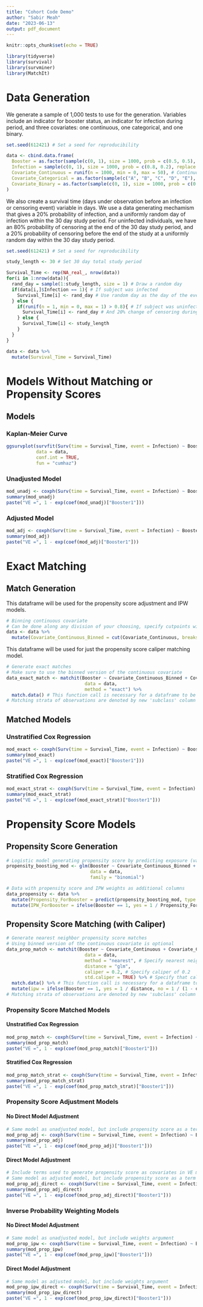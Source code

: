```yaml
---
title: "Cohort Code Demo"
author: "Sabir Meah"
date: "2023-06-13"
output: pdf_document
---
```


```r
knitr::opts_chunk$set(echo = TRUE)
```

```r
library(tidyverse)
library(survival)
library(survminer)
library(MatchIt)
```

# Data Generation

We generate a sample of 1,000 tests to use for the generation. Variables include an indicator for booster status, an indicator for infection during period, and three covariates: one continuous, one categorical, and one binary.

```r
set.seed(612421) # Set a seed for reproducibility

data <- cbind.data.frame(
  Booster = as.factor(sample(c(0, 1), size = 1000, prob = c(0.5, 0.5), replace = TRUE)), # Indicator for if individual received booster or not (0 no, 1 yes)
  Infection = sample(c(0, 1), size = 1000, prob = c(0.8, 0.2), replace = TRUE), # Indicator for infection during study period (0 no, 1 yes)
  Covariate_Continuous = runif(n = 1000, min = 0, max = 50), # Continuous covariate ranging between 0 and 50
  Covariate_Categorical = as.factor(sample(c("A", "B", "C", "D", "E"), size = 1000, prob = rep(0.2, 5), replace = TRUE)), # Categorical covariate with 5 levels
  Covariate_Binary = as.factor(sample(c(0, 1), size = 1000, prob = c(0.5, 0.5), replace = TRUE)) # Binary covariate
)
```

We also create a survival time (days under observation before an infection or censoring event) variable in days.  We use a data generating mechamism that gives a 20% probability of infection, and a uniformly random day of infection within the 30 day study period.  For uninfected individuals, we have an 80% probability of censoring at the end of the 30 day study period, and a 20% probability of censoring before the end of the study at a uniformly random day within the 30 day study period.

```r
set.seed(612421) # Set a seed for reproducibility

study_length <- 30 # Set 30 day total study period

Survival_Time <- rep(NA_real_, nrow(data))
for(i in 1:nrow(data)){
  rand_day = sample(1:study_length, size = 1) # Draw a random day
  if(data[i,]$Infection == 1){ # If subject was infected
    Survival_Time[i] <- rand_day # Use random day as the day of the event
  } else {
    if(runif(n = 1, min = 0, max = 1) > 0.8){ # If subject was uninfected, give 80% chance of end of study censoring
      Survival_Time[i] <- rand_day # And 20% change of censoring during study, where we sett it as the random day
    } else {
      Survival_Time[i] <- study_length
    }
  }
}

data <- data %>%
  mutate(Survival_Time = Survival_Time)
```

# Models Without Matching or Propensity Scores

## Models

### Kaplan-Meier Curve

```r
ggsurvplot(survfit(Surv(time = Survival_Time, event = Infection) ~ Booster, data = data),
           data = data,
           conf.int = TRUE,
           fun = "cumhaz")
```


### Unadjusted Model

```r
mod_unadj <- coxph(Surv(time = Survival_Time, event = Infection) ~ Booster, data = data)
summary(mod_unadj)
paste("VE =", 1 - exp(coef(mod_unadj)["Booster1"]))
```

### Adjusted Model

```r
mod_adj <- coxph(Surv(time = Survival_Time, event = Infection) ~ Booster + Covariate_Continuous + Covariate_Categorical + Covariate_Binary, data = data)
summary(mod_adj)
paste("VE =", 1 - exp(coef(mod_adj)["Booster1"]))
```

# Exact Matching

## Match Generation

This dataframe will be used for the propensity score adjustment and IPW models.

```r
# Binning continuous covariate
# Can be done along any division of your choosing, specify cutpoints with 'breaks' argument
data <- data %>%
  mutate(Covariate_Continuous_Binned = cut(Covariate_Continuous, breaks = seq(0, 50, by = 10)))
```

This dataframe will be used for just the propensity score caliper matching model.

```r
# Generate exact matches
# Make sure to use the binned version of the continuous covariate
data_exact_match <- matchit(Booster ~ Covariate_Continuous_Binned + Covariate_Categorical + Covariate_Binary, 
                             data = data, 
                             method = "exact") %>%
  match.data() # This function call is necessary for a dataframe to be output
# Matching strata of observations are denoted by new 'subclass' column in dataframe
```

## Matched Models

### Unstratified Cox Regression

```r
mod_exact <- coxph(Surv(time = Survival_Time, event = Infection) ~ Booster, data = data_exact_match)
summary(mod_exact)
paste("VE =", 1 - exp(coef(mod_exact)["Booster1"]))
```

### Stratified Cox Regression

```r
mod_exact_strat <- coxph(Surv(time = Survival_Time, event = Infection) ~ Booster + strata(subclass), data = data_exact_match)
summary(mod_exact_strat)
paste("VE =", 1 - exp(coef(mod_exact_strat)["Booster1"]))
```

# Propensity Score Models

## Propensity Score Generation

```r
# Logistic model generating propensity score by predicting exposure (vaccination)
propensity_boosting_mod <- glm(Booster ~ Covariate_Continuous_Binned + Covariate_Categorical + Covariate_Binary, 
                               data = data, 
                               family = "binomial")
```

```r
# Data with propensity score and IPW weights as additional columns
data_propensity <- data %>%
  mutate(Propensity_ForBooster = predict(propensity_boosting_mod, type = "response")) %>% # Propensity for receiving booster column
  mutate(IPW_ForBooster = ifelse(Booster == 1, yes = 1 / Propensity_ForBooster, no = 1 / (1 - Propensity_ForBooster))) # IPW for receiving booster column
```

## Propensity Score Matching (with Caliper)

```r
# Generate nearest neighbor propensity score matches
# Using binned version of the continuous covariate is optional
data_prop_match <- matchit(Booster ~ Covariate_Continuous + Covariate_Categorical + Covariate_Binary, 
                             data = data, 
                             method = "nearest", # Specify nearest neighbor matching, can also use optimal matching but takes much longer
                             distance = "glm",
                             caliper = 0.2, # Specify caliper of 0.2
                             std.caliper = TRUE) %>% # Specify that caliper is based on standard deviation of propensity scores
  match.data() %>% # This function call is necessary for a dataframe to be output\
  mutate(ipw = ifelse(Booster == 1, yes = 1 / distance, no = 1 / (1 - distance))) # Can also generate IPW
# Matching strata of observations are denoted by new 'subclass' column in dataframe
```

### Propensity Score Matched Models

#### Unstratified Cox Regression

```r
mod_prop_match <- coxph(Surv(time = Survival_Time, event = Infection) ~ Booster, data = data_prop_match)
summary(mod_prop_match)
paste("VE =", 1 - exp(coef(mod_prop_match)["Booster1"]))
```

#### Stratified Cox Regression

```r
mod_prop_match_strat <- coxph(Surv(time = Survival_Time, event = Infection) ~ Booster + strata(subclass), data = data_prop_match)
summary(mod_prop_match_strat)
paste("VE =", 1 - exp(coef(mod_prop_match_strat)["Booster1"]))
```

### Propensity Score Adjustment Models

#### No Direct Model Adjustment

```r
# Same model as unadjusted model, but include propensity score as a term
mod_prop_adj <- coxph(Surv(time = Survival_Time, event = Infection) ~ Booster + Propensity_ForBooster, data = data_propensity)
summary(mod_prop_adj)
paste("VE =", 1 - exp(coef(mod_prop_adj)["Booster1"]))
```

#### Direct Model Adjustment

```r
# Include terms used to generate propensity score as covariates in VE model as well
# Same model as adjusted model, but include propensity score as a term
mod_prop_adj_direct <- coxph(Surv(time = Survival_Time, event = Infection) ~ Booster + Propensity_ForBooster + Covariate_Continuous + Covariate_Categorical + Covariate_Binary, data = data_propensity)
summary(mod_prop_adj_direct)
paste("VE =", 1 - exp(coef(mod_prop_adj_direct)["Booster1"]))
```

### Inverse Probability Weighting Models

#### No Direct Model Adjustment

```r
# Same model as unadjusted model, but include weights argument
mod_prop_ipw <- coxph(Surv(time = Survival_Time, event = Infection) ~ Booster, weights = IPW_ForBooster, data = data_propensity)
summary(mod_prop_ipw)
paste("VE =", 1 - exp(coef(mod_prop_ipw)["Booster1"]))
```

#### Direct Model Adjustment

```r
# Same model as adjusted model, but include weights argument
mod_prop_ipw_direct <- coxph(Surv(time = Survival_Time, event = Infection) ~ Booster + Covariate_Continuous + Covariate_Categorical + Covariate_Binary, weights = IPW_ForBooster, data = data_propensity)
summary(mod_prop_ipw_direct)
paste("VE =", 1 - exp(coef(mod_prop_ipw_direct)["Booster1"]))
```






